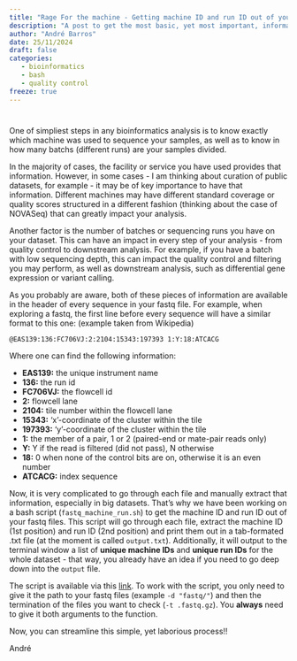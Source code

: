 ```yaml
---
title: "Rage For the machine - Getting machine ID and run ID out of your fasts"
description: "A post to get the most basic, yet most important, information out of your fastq files"
author: "André Barros"
date: 25/11/2024
draft: false
categories: 
   - bioinformatics
   - bash
   - quality control
freeze: true
---
```

#

One of simpliest steps in any bioinformatics analysis is to know exactly which machine was used to sequence your samples, as well as to know in how many batchs (different runs) are your samples divided.

In the majority of cases, the facility or service you have used provides that information. However, in some cases - I am thinking about curation of public datasets, for example - it may be of key importance to have that information. Different machines may have different standard coverage or quality scores structured in a different fashion (thinking about the case of NOVASeq) that can greatly impact your analysis.

Another factor is the number of batches or sequencing runs you have on your dataset. This can have an impact in every step of your analysis - from quality control to downstream analysis. For example, if you have a batch with low sequencing depth, this can impact the quality control and filtering you may perform, as well as downstream analysis, such as differential gene expression or variant calling.

As you probably are aware, both of these pieces of information are available in the header of every sequence in your fastq file. For example, when exploring a fastq, the first line before every sequence will have a similar format to this one: (example taken from Wikipedia)

```
@EAS139:136:FC706VJ:2:2104:15343:197393 1:Y:18:ATCACG

```

Where one can find the following information:

- **EAS139:** the unique instrument name
- **136:** the run id
- **FC706VJ:** the flowcell id
- **2:** flowcell lane
- **2104:**	tile number within the flowcell lane
- **15343:** 'x'-coordinate of the cluster within the tile
- **197393:** 'y'-coordinate of the cluster within the tile
- **1:** the member of a pair, 1 or 2 (paired-end or mate-pair reads only)
- **Y:**	Y if the read is filtered (did not pass), N otherwise
- **18:** 0 when none of the control bits are on, otherwise it is an even number
- **ATCACG:** index sequence


Now, it is very complicated to go through each file and manually extract that information, especially in big datasets. That's why we have been working on a bash script (`fastq_machine_run.sh`) to get the machine ID and run ID out of your fastq files. This script will go through each file, extract the machine ID (1st position) and run ID (2nd position) and print them out in a tab-formated .txt file (at the moment is called `output.txt`). Additionally, it will output to the terminal window a list of **unique machine IDs** and **unique run IDs** for the whole dataset - that way, you already have an idea if you need to go deep down into the `output` file.

The script is available via this [link](https://gist.github.com/andrebolerbarros/92b8f67c691d536bc920a5fb6ce97479). To work with the script, you only need to give it the path to your fastq files (example `-d "fastq/"`) and then the termination of the files you want to check (`-t .fastq.gz`). You **always** need to give it both arguments to the function.

Now, you can streamline this simple, yet laborious process!!

André